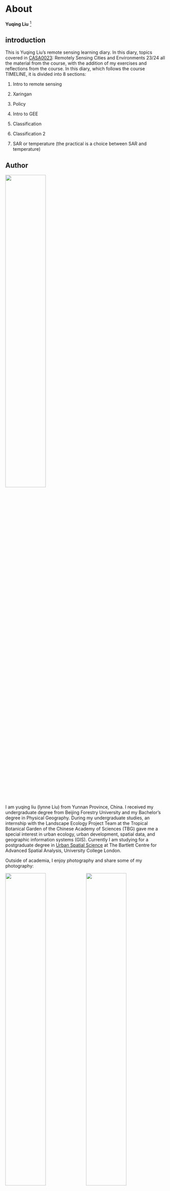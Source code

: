 # About {.unnumbered}

**Yuqing Liu** [^index-1]

[^index-1]: UCL The Bartlett Centre for Advanced Spatial Analysis, MSc Urban spatial science, [GitHub](https://github.com/lynneliu127?tab=repositories)

## introduction

This is Yuqing Liu's remote sensing learning diary. In this diary, topics covered in [CASA0023](https://andrewmaclachlan.github.io/CASA0023/): Remotely Sensing Cities and Environments 23/24 all the material from the course, with the addition of my exercises and reflections from the course. In this diary, which follows the course TIMELINE, it is divided into 8 sections:

1.  Intro to remote sensing

2.  Xaringan

3.  Policy

4.  Intro to GEE

5.  Classification

6.  Classification 2

7.  SAR or temperature (the practical is a choice between SAR and temperature)

## Author

![](img/lynne.jpg){fig-align="center" width="50%"}

I am yuqing liu (lynne Liu) from Yunnan Province, China. I received my undergraduate degree from Beijing Forestry University and my Bachelor's degree in Physical Geography. During my undergraduate studies, an internship with the Landscape Ecology Project Team at the Tropical Botanical Garden of the Chinese Academy of Sciences (TBG) gave me a special interest in urban ecology, urban development, spatial data, and geographic information systems (GIS). Currently I am studying for a postgraduate degree in [Urban Spatial Science](https://www.ucl.ac.uk/bartlett/casa/study/msc-urban-spatial-science) at The Bartlett Centre for Advanced Spatial Analysis, University College London.

Outside of academia, I enjoy photography and share some of my photography:

![](img/3.jpg){width="50%"}![](img/4.jpg){width="50%"} ![](img/1.jpg){width="50%"}![](img/2.jpg){width="50%"}

Remote sensing images are special photographs with a lot of geographic data. But I think the essence of geographic research is not only data. There is a Chinese proverb that says, "Read ten thousand scrolls of books and travel ten thousand miles", which means life is not only about books, but also about experiencing the real world.
